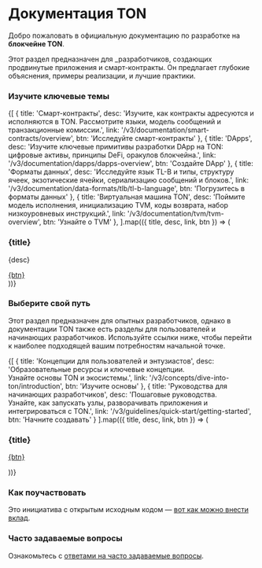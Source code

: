 

# Документация TON

Добро пожаловать в официальную документацию по разработке на **блокчейне TON**.

Этот раздел предназначен для _разработчиков, создающих продвинутые приложения и смарт-контракты. Он предлагает глубокие объяснения, примеры реализации, и лучшие практики.

### Изучите ключевые темы

<div
  style={{
  display: 'grid',
  gridTemplateColumns: 'repeat(auto-fit, minmax(250px, 1fr))',
  gap: '1.25rem',
  marginTop: '1.5rem'
  }}
>
  {[
    {
      title: 'Смарт-контракты',
      desc: 'Изучите, как контракты адресуются и исполняются в TON. Рассмотрите языки, модель сообщений и транзакционные комиссии.',
      link: '/v3/documentation/smart-contracts/overview',
      btn: 'Исследуйте смарт-контракты'
    },
    {
      title: 'DApps',
      desc: 'Изучите ключевые примитивы разработки DApp на TON: цифровые активы, принципы DeFi, оракулов блокчейна.',
      link: '/v3/documentation/dapps/dapps-overview',
      btn: 'Создайте DApp'
    },
    {
      title: 'Форматы данных',
      desc: 'Исследуйте язык TL-B и типы, структуру ячеек, экзотические ячейки, сериализацию сообщений и блоков.',
      link: '/v3/documentation/data-formats/tlb/tl-b-language',
      btn: 'Погрузитесь в форматы данных'
    },
    {
      title: 'Виртуальная машина TON',
      desc: 'Поймите модель исполнения, инициализацию TVM, коды возврата, набор низкоуровневых инструкций.',
      link: '/v3/documentation/tvm/tvm-overview',
      btn: 'Узнайте о TVM'
    },
  ].map(({ title, desc, link, btn }) => (
    <div
      key={title}
      style={{
        border: '1px solid #e5e7eb',
        borderRadius: '0.75rem',
        padding: '0.9rem 1rem',
        backgroundColor: 'var(--card-bg)',
        boxShadow: '0 1px 2px rgba(0,0,0,0.04)',
        display: 'flex',
        flexDirection: 'column',
        gap: '0.6rem',
        color: 'var(--text-color)'
      }}
    >
      <h3 style={{ fontSize: '1rem', fontWeight: '600', margin: 0 }}>{title}</h3>
      <p style={{ fontSize: '0.84rem', lineHeight: '1.45', margin: 0 }}>{desc}</p>
      <a href={link} style={{
        alignSelf: 'start',
        padding: '0.4rem 0.75rem',
        backgroundColor: 'var(--btn-bg)',
        color: 'var(--btn-text)',
        borderRadius: '0.5rem',
        fontSize: '0.8rem',
        textDecoration: 'none',
        marginTop: 'auto'
      }}>{btn}</a>
    </div>
  ))}
</div>

### Выберите свой путь

Этот раздел предназначен для опытных разработчиков, однако в документации TON также есть разделы для пользователей и начинающих разработчиков.
Используйте ссылки ниже, чтобы перейти к наиболее подходящей вашим потребностям начальной точке.

<div
  style={{
  display: 'grid',
  gridTemplateColumns: 'repeat(auto-fit, minmax(250px, 1fr))',
  gap: '1.25rem',
  marginTop: '1.5rem'
  }}
>
  {[
    {
      title: 'Концепции для пользователей и энтузиастов',
      desc: 'Образовательные ресурсы и ключевые концепции.<br>Узнайте основы TON и экосистемы.',
      link: '/v3/concepts/dive-into-ton/introduction',
      btn: 'Изучите основы'
    },
    {
      title: 'Руководства для начинающих разработчиков',
      desc: 'Пошаговые руководства.<br>Узнайте, как запускать узлы, разворачивать приложения и интегрироваться с TON.',
      link: '/v3/guidelines/quick-start/getting-started',
      btn: 'Начните создавать'
    }
  ].map(({ title, desc, link, btn }) => (
    <div
      key={title}
      style={{
        border: '1px solid  #e5e7eb',
        borderRadius: '0.75rem',
        padding: '0.9rem 1rem',
        backgroundColor: 'var(--card-bg)',
        boxShadow: '0 1px 2px rgba(0,0,0,0.04)',
        display: 'flex',
        flexDirection: 'column',
        justifyContent: 'start',
        gap: '0.75rem',
        height: '100%',
        color: 'var(--text-color)'
      }}
    >
      <h3 style={{ fontSize: '1rem', fontWeight: '600', margin: 0 }}>{title}</h3>
      <p style={{ fontSize: '0.84rem', lineHeight: '1.45', margin: 0 }} dangerouslySetInnerHTML={{ __html: desc }} />
      <a href={link} style={{
        alignSelf: 'start',
        padding: '0.4rem 0.75rem',
        backgroundColor: 'var(--btn-bg)',
        color: 'var(--btn-text)',
        borderRadius: '0.5rem',
        fontSize: '0.8rem',
        textDecoration: 'none',
        marginTop: 'auto'
      }}>{btn}</a>
    </div>
  ))}
</div>

### Как поучаствовать

Это инициатива с открытым исходным кодом — [вот как можно внести вклад](/v3/contribute).

### Часто задаваемые вопросы

Ознакомьтесь с [ответами на часто задаваемые вопросы](/v3/documentation/faq).

<Feedback />
